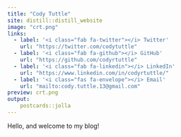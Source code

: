 ```yaml
---
title: "Cody Tuttle"
site: distill::distill_website
image: "crt.png"
links:
  - label: '<i class="fab fa-twitter"></i> Twitter'
    url: "https://twitter.com/codytuttle"
  - label: '<i class="fab fa-github"></i> GitHub'
    url: "https://github.com/codyrtuttle"
  - label: '<i class="fab fa-linkedin"></i> LinkedIn'
    url: "https://www.linkedin.com/in/codyrtuttle/"
  - label: '<i class="fas fa-envelope"></i> Email'
    url: "mailto:cody.tuttle.13@gmail.com"
preview: crt.png
output:
    postcards::jolla
---
```


Hello, and welcome to my blog!